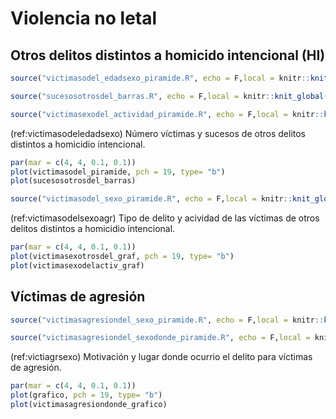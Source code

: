 # Violencia no letal

## Otros delitos distintos a homicido intencional (HI)

```r
source("victimasodel_edadsexo_piramide.R", echo = F,local = knitr::knit_global())
```



```r
source("sucesosotrosdel_barras.R", echo = F,local = knitr::knit_global())
```


```r
source("victimasexodel_actividad_piramide.R", echo = F,local = knitr::knit_global())
```


(ref:victimasodeledadsexo) Número víctimas y sucesos de otros delitos distintos a homicidio intencional.

```r
par(mar = c(4, 4, 0.1, 0.1))
plot(victimasodel_piramide, pch = 19, type= "b")
plot(sucesosotrosdel_barras)

```

```r
source("victimasodel_sexo_piramide.R", echo = F,local = knitr::knit_global())
```

(ref:victimasodelsexoagr) Tipo de delito y acividad de las víctimas de otros delitos distintos a homicidio intencional.

```r
par(mar = c(4, 4, 0.1, 0.1))
plot(victimasexotrosdel_graf, pch = 19, type= "b")
plot(victimasexodelactiv_graf)
```

## Víctimas de agresión

```r
source("victimasagresiondel_sexo_piramide.R", echo = F,local = knitr::knit_global())
```


```r
source("victimasagresiondel_sexodonde_piramide.R", echo = F,local = knitr::knit_global())
```


(ref:victiagrsexo) Motivación y lugar donde ocurrio el delito para víctimas de agresión.

```r
par(mar = c(4, 4, 0.1, 0.1))
plot(grafico, pch = 19, type= "b")
plot(victimasagresiondonde_grafico)
```



